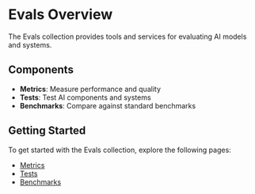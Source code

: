 # Evals Overview

The Evals collection provides tools and services for evaluating AI models and systems.

## Components

- **Metrics**: Measure performance and quality
- **Tests**: Test AI components and systems
- **Benchmarks**: Compare against standard benchmarks

## Getting Started

To get started with the Evals collection, explore the following pages:

- [Metrics](/evals/metrics)
- [Tests](/evals/tests)
- [Benchmarks](/evals/benchmarks)